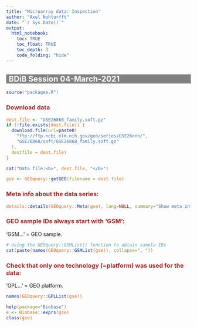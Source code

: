 ```yaml
---
title: "Microarray data: Inspection"
author: "Axel Nohturfft"
date: "`r Sys.Date()`"
output: 
  html_notebook:
    toc: TRUE
    toc_float: TRUE
    toc_depth: 3
    code_folding: "hide"
---
```



<style>
h1 {background: brown;color: white;padding-left: 7px;}
h2 {background: grey;color: white;padding-left: 7px;}
h3 {color: brown;}
code {color: chocolate;}
details p {font-family: monospace;}
</style>

## BDiB Session 04-March-2021  

```r
source("packages.R")
```


### Download data    
```r
dest.file <- "GSE26868_family.soft.gz"
if (!file.exists(dest.file)) {
  download.file(url=paste0(
    "ftp://ftp.ncbi.nlm.nih.gov/geo/series/GSE26nnn/",
    "GSE26868/soft/GSE26868_family.soft.gz"
  ),
  destfile = dest.file)
}
```


```r
cat("Data file:<b>", dest.file, "</b>")
```



```r
gse <- GEOquery::getGEO(filename = dest.file)
```
### Meta info about the data series:  
```r
details::details(GEOquery::Meta(gse), lang=NULL, summary="Show meta info")
```

### GEO sample IDs always start with 'GSM':  
'GSM...' = GEO sample.  
```r
# Using the GEOquery::GSMList() function to obtain sample IDs
cat(paste(names(GEOquery::GSMList(gse)), collapse=", "))
```

### Check that only one technology (=platform) was used for the data:  
'GPL...' = GEO platform.  
```r
names(GEOquery::GPLList(gse))
```

```r
help(package="Biobase")
e <- Biobase::exprs(gse)
class(gse)
```

